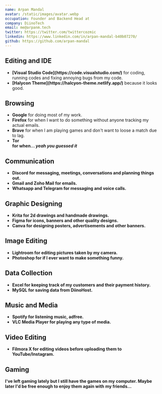```yaml
---
name: Arpan Mandal
avatar: /static/images/avatar.webp
occupation: Founder and Backend Head at
company: DiinoTech
email: me@arpanm.tech
twitter: https://twitter.com/twittercozmic
linkedin: https://www.linkedin.com/in/arpan-mandal-b40b07270/
github: https://github.com/arpan-mandal
---
```


## Editing and IDE

<ul>
  <li>
    <b>[Visual Studio Code](https://code.visualstudio.com/)</b> for coding, running codes and fixing annoying bugs from my code.
  </li>
  <li>
    <b>[Halycon Theme](https://halcyon-theme.netlify.app/)</b> because it looks good.
  </li>
</ul>

## Browsing

<ul>
  <li>
    <b>Google</b> for doing most of my work.
    </li>
    <li>
    <b>Firefox</b> for when I want to do something without anyone tracking my actual emails.
    </li>
    <li>
    <b>Brave</b> for when I am playing games and don't want to loose a match due to lag.
    </li>
    <li>
    <b>Tor</li> for when... <i>yeah you guessed it</i>
    </li>
</ul>

## Communication 

<ul>
  <li>
    <b>Discord</b> for messaging, meetings, conversations and planning things out.
    </li>
    <li>
    <b>Gmail and Zoho Mail</b> for emails.
    </li>
    <li>
    <b>Whatsapp and Telegram</b> for messaging and voice calls.
    </li>
</ul>

## Graphic Designing

<ul>
  <li>
    <b>Krita</b> for 2d drawings and handmade drawings.
    </li>
    <li>
    <b>Figma</b> for icons, banners and other quality designs.
    </li>
    <li>
    <b>Canva</b> for designing posters, advertisements and other banners.
    </li>
</ul>

## Image Editing

<ul>
  <li>
    <b>Lightroom</b> for editing pictures taken by my camera.
    </li>
    <li>
    <b>Photoshop</b> for if I ever want to make something funny.
    </li>
</ul>

## Data Collection

<ul>
  <li>
    <b>Excel</b> for keeping track of my customers and their payment history.
    </li>
    <li>
    <b>MySQL</b> for saving data from DiinoHost.
    </li>
</ul>

## Music and Media

<ul>
  <li>
    <b>Spotify</b> for listening music, adfree.
    </li>
    <li>
    <b>VLC Media Player</b> for playing any type of media.
    </li>
</ul>

## Video Editing

<ul>
  <li>
    <b>Filmora X</b> for editing videos before uploading them to YouTube/Instagram.
    </li>
</ul>

## Gaming

<b>I've left gaming lately but I still have the games on my computer. Maybe later I'd be free enough to enjoy them again with my friends...</b></i>
